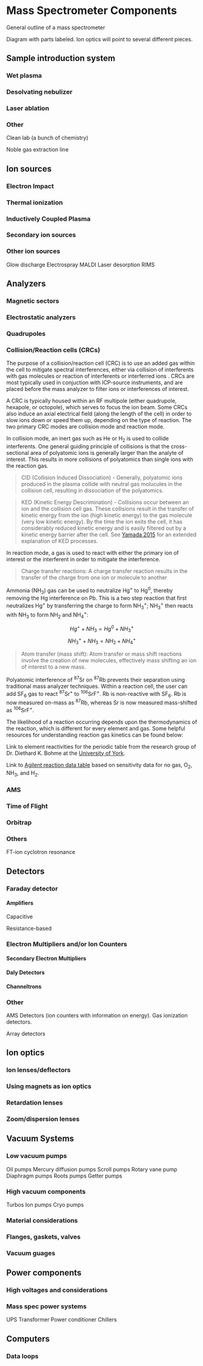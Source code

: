 # Mass Spectrometer Components

General outline of a mass spectrometer

Diagram with parts labeled. Ion optics will point to several different pieces.


## Sample introduction system

### Wet plasma

### Desolvating nebulizer

### Laser ablation

### Other

Clean lab (a bunch of chemistry)

Noble gas extraction line

## Ion sources

### Electron Impact

### Thermal ionization

### Inductively Coupled Plasma

### Secondary ion sources

### Other ion sources

Glow discharge
Electrospray
MALDI
Laser desorption
RIMS

## Analyzers

### Magnetic sectors

### Electrostatic analyzers

### Quadrupoles

### Collision/Reaction cells (CRCs){#sec-design-crc}

The purpose of a collision/reaction cell (CRC) is to use an added gas within the cell to mitigate spectral interferences, either via collision of interferents with gas molecules or reaction of interferents or interferred ions . CRCs are most typically used in conjuction with ICP-source instruments, and are placed before the mass analyzer to filter ions or interferences of interest. 

A CRC is typically housed within an RF multipole (either quadrupole, hexapole, or octopole), which serves to focus the ion beam. Some CRCs also induce an axial electrical field (along the length of the cell) in order to slow ions down or speed them up, depending on the type of reaction. The two primary CRC modes are collision mode and reaction mode. 

In collision mode, an inert gas such as He or H$_2$ is used to collide interferents. One general guiding principle of collisions is that the cross-sectional area of polyatomic ions is generally larger than the analyte of interest. This results in more collisions of polyatomics than single ions with the reaction gas. 

> CID (Collision Induced Dissociation) - Generally, polyatomic ions produced in the plasma collide with neutral gas molucules in the collision cell, resulting in dissociation of the polyatomics. 

> KED (Kinetic Energy Descrimination) - Collisions occur between an ion and the collision cell gas. These collisions result in the transfer of kinetic energy from the ion (high kinetic energy) to the gas molecule (very low kinetic energy). By the time the ion exits the cell, it has considerably reduced kinetic energy and is easily filtered out by a kinetic energy barrier after the cell. See [Yamada 2015](https://doi.org/10.1016/j.sab.2015.05.008) for an extended explanation of KED processes. 

In reaction mode, a gas is used to react with either the primary ion of interest or the interferent in order to mitigate the interference. 

> Charge transfer reactions: A charge transfer reaction results in the transfer of the charge from one ion or molecule to another

::: {.callout-note title=Example}
Ammonia (NH$_{3}$) gas can be used to neutralize Hg$^{+}$ to Hg$^{0}$, thereby removing the Hg interference on Pb. This is a two step reaction that first neutralizes Hg$^{+}$ by transferring the charge to form NH$_{3}^{+}$; NH$_{3}^{+}$ then reacts with NH$_{3}$ to form NH$_{2}$ and NH$_{4}^{+}$:

$$Hg^{+} + NH_{3} = Hg^{0} + NH_{3}^{+}$$
$$NH_{3}^{+} + NH_{3} = NH_{2} + NH_{4}^{+}$$
::: 

> Atom transfer (mass shift): Atom transfer or mass shift reactions involve the creation of new molecules, effectively mass shifting an ion of interest to a new mass.

::: {.callout-note title=Example}
Polyatomic interference of $^{87}$Sr on $^{87}$Rb prevents their separation using traditional mass analyzer techniques. Within a reaction cell, the user can add SF$_6$ gas to react $^{87}$Sr$^+$ to $^{106}$SrF${^+}$. Rb is non-reactive with SF$_6$. Rb is now measured on-mass as $^{87}$Rb, whereas Sr is now measured mass-shifted as $^{106}$SrF${^+}$.
:::

The likelihood of a reaction occurring depends upon the thermodynamics of the reaction, which is different for every element and gas. Some helpful resources for understanding reaction gas kinetics can be found below:

Link to element reactivities for the periodic table from the research group of Dr. Diethard K. Bohme at the [University of York](https://www.yorku.ca/dkbohme/research/selection_table.html).

Link to [Agilent reaction data table](https://www.agilent.com/cs/library/technicaloverviews/public/5991-4585EN_TechNote8800_ICP-QQQ_reactiondata.pdf) based on sensitivity data for no gas, O$_{2}$, NH$_{3}$, and H$_{2}$.

### AMS

### Time of Flight

### Orbitrap

### Others

FT-ion cyclotron resonance


## Detectors

### Faraday detector

#### Amplifiers

Capacitive

Resistance-based

### Electron Multipliers and/or Ion Counters

#### Secondary Electron Multipliers

#### Daly Detectors

#### Channeltrons

### Other

AMS Detectors (ion counters with information on energy). Gas ionization detectors.

Array detectors

## Ion optics

### Ion lenses/deflectors

### Using magnets as ion optics

### Retardation lenses

### Zoom/dispersion lenses

## Vacuum Systems

### Low vacuum pumps

Oil pumps
Mercury diffusion pumps
Scroll pumps
Rotary vane pump
Diaphragm pumps
Roots pumps
Getter pumps

### High vacuum components

Turbos
Ion pumps
Cryo pumps

### Material considerations

### Flanges, gaskets, valves

### Vacuum guages 

## Power components

### High voltages and considerations

### Mass spec power systems

UPS
Transformer
Power conditioner
Chillers


## Computers

### Data loops

